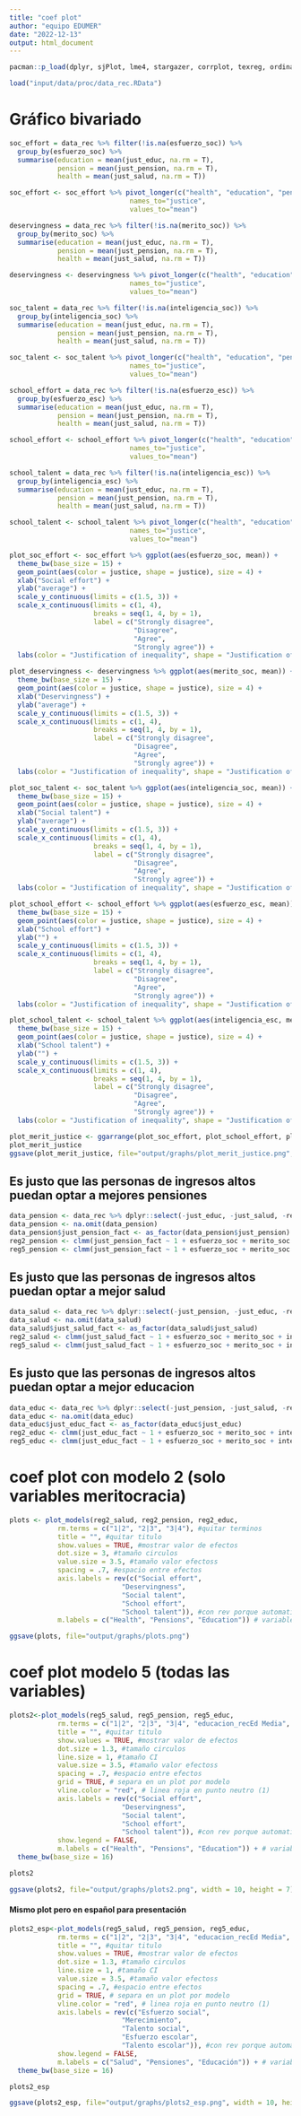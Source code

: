 ```yaml
---
title: "coef plot"
author: "equipo EDUMER"
date: "2022-12-13"
output: html_document
---
```


```r
pacman::p_load(dplyr, sjPlot, lme4, stargazer, corrplot, texreg, ordinal, MASS, webshot2, ggplot2, sjlabelled, tidyverse, ggpubr)

load("input/data/proc/data_rec.RData")
```

# Gráfico bivariado
```r
soc_effort = data_rec %>% filter(!is.na(esfuerzo_soc)) %>% 
  group_by(esfuerzo_soc) %>%
  summarise(education = mean(just_educ, na.rm = T),
            pension = mean(just_pension, na.rm = T),
            health = mean(just_salud, na.rm = T))

soc_effort <- soc_effort %>% pivot_longer(c("health", "education", "pension"), 
                              names_to="justice", 
                              values_to="mean")

deservingness = data_rec %>% filter(!is.na(merito_soc)) %>% 
  group_by(merito_soc) %>%
  summarise(education = mean(just_educ, na.rm = T),
            pension = mean(just_pension, na.rm = T),
            health = mean(just_salud, na.rm = T))

deservingness <- deservingness %>% pivot_longer(c("health", "education", "pension"), 
                              names_to="justice", 
                              values_to="mean")

soc_talent = data_rec %>% filter(!is.na(inteligencia_soc)) %>% 
  group_by(inteligencia_soc) %>%
  summarise(education = mean(just_educ, na.rm = T),
            pension = mean(just_pension, na.rm = T),
            health = mean(just_salud, na.rm = T))

soc_talent <- soc_talent %>% pivot_longer(c("health", "education", "pension"), 
                              names_to="justice", 
                              values_to="mean")

school_effort = data_rec %>% filter(!is.na(esfuerzo_esc)) %>% 
  group_by(esfuerzo_esc) %>%
  summarise(education = mean(just_educ, na.rm = T),
            pension = mean(just_pension, na.rm = T),
            health = mean(just_salud, na.rm = T))

school_effort <- school_effort %>% pivot_longer(c("health", "education", "pension"), 
                              names_to="justice", 
                              values_to="mean")

school_talent = data_rec %>% filter(!is.na(inteligencia_esc)) %>% 
  group_by(inteligencia_esc) %>%
  summarise(education = mean(just_educ, na.rm = T),
            pension = mean(just_pension, na.rm = T),
            health = mean(just_salud, na.rm = T))

school_talent <- school_talent %>% pivot_longer(c("health", "education", "pension"), 
                              names_to="justice", 
                              values_to="mean")
```

```r
plot_soc_effort <- soc_effort %>% ggplot(aes(esfuerzo_soc, mean)) +
  theme_bw(base_size = 15) +
  geom_point(aes(color = justice, shape = justice), size = 4) +
  xlab("Social effort") +
  ylab("average") +
  scale_y_continuous(limits = c(1.5, 3)) +
  scale_x_continuous(limits = c(1, 4),
                     breaks = seq(1, 4, by = 1),
                     label = c("Strongly disagree", 
                               "Disagree", 
                               "Agree", 
                               "Strongly agree")) +
  labs(color = "Justification of inequality", shape = "Justification of inequality", title = "             Social Meritocracy")

plot_deservingness <- deservingness %>% ggplot(aes(merito_soc, mean)) +
  theme_bw(base_size = 15) +
  geom_point(aes(color = justice, shape = justice), size = 4) +
  xlab("Deservingness") +
  ylab("average") +
  scale_y_continuous(limits = c(1.5, 3)) +
  scale_x_continuous(limits = c(1, 4),
                     breaks = seq(1, 4, by = 1),
                     label = c("Strongly disagree", 
                               "Disagree", 
                               "Agree", 
                               "Strongly agree")) +
  labs(color = "Justification of inequality", shape = "Justification of inequality")

plot_soc_talent <- soc_talent %>% ggplot(aes(inteligencia_soc, mean)) +
  theme_bw(base_size = 15) +
  geom_point(aes(color = justice, shape = justice), size = 4) +
  xlab("Social talent") +
  ylab("average") +
  scale_y_continuous(limits = c(1.5, 3)) +
  scale_x_continuous(limits = c(1, 4),
                     breaks = seq(1, 4, by = 1),
                     label = c("Strongly disagree", 
                               "Disagree", 
                               "Agree", 
                               "Strongly agree")) +
  labs(color = "Justification of inequality", shape = "Justification of inequality")

plot_school_effort <- school_effort %>% ggplot(aes(esfuerzo_esc, mean)) +
  theme_bw(base_size = 15) +
  geom_point(aes(color = justice, shape = justice), size = 4) +
  xlab("School effort") +
  ylab("") +
  scale_y_continuous(limits = c(1.5, 3)) +
  scale_x_continuous(limits = c(1, 4),
                     breaks = seq(1, 4, by = 1),
                     label = c("Strongly disagree", 
                               "Disagree", 
                               "Agree", 
                               "Strongly agree")) +
  labs(color = "Justification of inequality", shape = "Justification of inequality", title = "             School Meritocracy")

plot_school_talent <- school_talent %>% ggplot(aes(inteligencia_esc, mean)) +
  theme_bw(base_size = 15) +
  geom_point(aes(color = justice, shape = justice), size = 4) +
  xlab("School talent") +
  ylab("") +
  scale_y_continuous(limits = c(1.5, 3)) +
  scale_x_continuous(limits = c(1, 4),
                     breaks = seq(1, 4, by = 1),
                     label = c("Strongly disagree", 
                               "Disagree", 
                               "Agree", 
                               "Strongly agree")) +
  labs(color = "Justification of inequality", shape = "Justification of inequality")

plot_merit_justice <- ggarrange(plot_soc_effort, plot_school_effort, plot_deservingness, plot_school_talent, plot_soc_talent, common.legend = TRUE, ncol = 2, nrow = 3)
plot_merit_justice
ggsave(plot_merit_justice, file="output/graphs/plot_merit_justice.png", height = 10, width = 10)
```


## Es justo que las personas de ingresos altos puedan optar a mejores pensiones

```r
data_pension <- data_rec %>% dplyr::select(-just_educ, -just_salud, -redistribucion)
data_pension <- na.omit(data_pension)
data_pension$just_pension_fact <- as_factor(data_pension$just_pension)
reg2_pension <- clmm(just_pension_fact ~ 1 + esfuerzo_soc + merito_soc + inteligencia_soc + esfuerzo_esc + inteligencia_esc + (1 | mrbd), data=data_pension)
reg5_pension <- clmm(just_pension_fact ~ 1 + esfuerzo_soc + merito_soc + inteligencia_soc + esfuerzo_esc + inteligencia_esc + educacion_rec + libros_rec + acc_tec + internet_rec + mean_educ + cod_depe2 + cod_grupo + simce + (1 | mrbd), data=data_pension)
```

## Es justo que las personas de ingresos altos puedan optar a mejor salud

```r
data_salud <- data_rec %>% dplyr::select(-just_pension, -just_educ, -redistribucion)
data_salud <- na.omit(data_salud)
data_salud$just_salud_fact <- as_factor(data_salud$just_salud)
reg2_salud <- clmm(just_salud_fact ~ 1 + esfuerzo_soc + merito_soc + inteligencia_soc + esfuerzo_esc + inteligencia_esc + (1 | mrbd), data=data_salud)
reg5_salud <- clmm(just_salud_fact ~ 1 + esfuerzo_soc + merito_soc + inteligencia_soc + esfuerzo_esc + inteligencia_esc + educacion_rec + libros_rec + acc_tec + internet_rec + mean_educ + cod_depe2 + cod_grupo + simce + (1 | mrbd), data=data_salud)
```

## Es justo que las personas de ingresos altos puedan optar a mejor educacion

```r
data_educ <- data_rec %>% dplyr::select(-just_pension, -just_salud, -redistribucion)
data_educ <- na.omit(data_educ)
data_educ$just_educ_fact <- as_factor(data_educ$just_educ)
reg2_educ <- clmm(just_educ_fact ~ 1 + esfuerzo_soc + merito_soc + inteligencia_soc + esfuerzo_esc + inteligencia_esc + (1 | mrbd), data=data_educ)
reg5_educ <- clmm(just_educ_fact ~ 1 + esfuerzo_soc + merito_soc + inteligencia_soc + esfuerzo_esc + inteligencia_esc + educacion_rec + libros_rec + acc_tec + internet_rec + mean_educ + cod_depe2 + cod_grupo + simce + (1 | mrbd), data=data_educ)
```

# coef plot con modelo 2 (solo variables meritocracia)

```r
plots <- plot_models(reg2_salud, reg2_pension, reg2_educ, 
            rm.terms = c("1|2", "2|3", "3|4"), #quitar terminos
            title = "", #quitar titulo
            show.values = TRUE, #mostrar valor de efectos
            dot.size = 3, #tamaño circulos
            value.size = 3.5, #tamaño valor efectoss
            spacing = .7, #espacio entre efectos
            axis.labels = rev(c("Social effort", 
                            "Deservingness", 
                            "Social talent", 
                            "School effort", 
                            "School talent")), #con rev porque automatico los tira en otro orden
            m.labels = c("Health", "Pensions", "Education")) # variables dependientes

ggsave(plots, file="output/graphs/plots.png")
```

# coef plot modelo 5 (todas las variables)

```r
plots2<-plot_models(reg5_salud, reg5_pension, reg5_educ, 
            rm.terms = c("1|2", "2|3", "3|4", "educacion_recEd Media", "educacion_recEd Tecnica", "educacion_recUniversidad o posgrado", "educacion_recNs/Nr", "libros_recMás de 25", "acc_tec", "internet_rec2", "internet_recNs/Nr", "mean_educ", "cod_depe2Part. subvencionado", "cod_depe2Part. privado", "cod_grupoMedio bajo", "cod_grupoMedio", "cod_grupoMedio alto", "cod_grupoAlto", "simceMedio", "simceAlto"), #quitar terminos
            title = "", #quitar titulo
            show.values = TRUE, #mostrar valor de efectos
            dot.size = 1.3, #tamaño circulos
            line.size = 1, #tamaño CI
            value.size = 3.5, #tamaño valor efectoss
            spacing = .7, #espacio entre efectos
            grid = TRUE, # separa en un plot por modelo
            vline.color = "red", # linea roja en punto neutro (1)
            axis.labels = rev(c("Social effort", 
                            "Deservingness", 
                            "Social talent", 
                            "School effort", 
                            "School talent")), #con rev porque automatico los tira en otro orden
            show.legend = FALSE,
            m.labels = c("Health", "Pensions", "Education")) + # variables dependientes
  theme_bw(base_size = 16)

plots2

ggsave(plots2, file="output/graphs/plots2.png", width = 10, height = 7)
```

#### Mismo plot pero en español para presentación
```r
plots2_esp<-plot_models(reg5_salud, reg5_pension, reg5_educ, 
            rm.terms = c("1|2", "2|3", "3|4", "educacion_recEd Media", "educacion_recEd Tecnica", "educacion_recUniversidad o posgrado", "educacion_recNs/Nr", "libros_recMás de 25", "acc_tec", "internet_rec2", "internet_recNs/Nr", "mean_educ", "cod_depe2Part. subvencionado", "cod_depe2Part. privado", "cod_grupoMedio bajo", "cod_grupoMedio", "cod_grupoMedio alto", "cod_grupoAlto", "simceMedio", "simceAlto"), #quitar terminos
            title = "", #quitar titulo
            show.values = TRUE, #mostrar valor de efectos
            dot.size = 1.3, #tamaño circulos
            line.size = 1, #tamaño CI
            value.size = 3.5, #tamaño valor efectoss
            spacing = .7, #espacio entre efectos
            grid = TRUE, # separa en un plot por modelo
            vline.color = "red", # linea roja en punto neutro (1)
            axis.labels = rev(c("Esfuerzo social", 
                            "Merecimiento", 
                            "Talento social", 
                            "Esfuerzo escolar", 
                            "Talento escolar")), #con rev porque automatico los tira en otro orden
            show.legend = FALSE,
            m.labels = c("Salud", "Pensiones", "Educación")) + # variables dependientes
  theme_bw(base_size = 16)

plots2_esp

ggsave(plots2_esp, file="output/graphs/plots2_esp.png", width = 10, height = 7)
```

